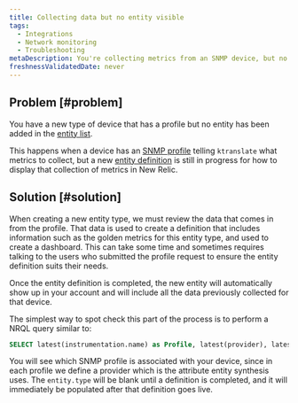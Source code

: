 ```yaml
---
title: Collecting data but no entity visible
tags:
  - Integrations
  - Network monitoring
  - Troubleshooting
metaDescription: You're collecting metrics from an SNMP device, but no entity is being created in New Relic.
freshnessValidatedDate: never
---
```


## Problem [#problem]

You have a new type of device that has a profile but no entity has been added in the [entity list](/docs/new-relic-solutions/new-relic-one/core-concepts/new-relic-explorer-view-performance-across-apps-services-hosts#find).

This happens when a device has an [SNMP profile](https://github.com/kentik/snmp-profiles) telling `ktranslate` what metrics to collect, but a new [entity definition](https://github.com/newrelic/entity-definitions) is still in progress for how to display that collection of metrics in New Relic.

## Solution [#solution]

When creating a new entity type, we must review the data that comes in from the profile. That data is used to create a definition that includes information such as the golden metrics for this entity type, and used to create a dashboard. This can take some time and sometimes requires talking to the users who submitted the profile request to ensure the entity definition suits their needs.

Once the entity definition is completed, the new entity will automatically show up in your account and will include all the data previously collected for that device.

The simplest way to spot check this part of the process is to perform a NRQL query similar to:

```sql
SELECT latest(instrumentation.name) as Profile, latest(provider), latest(entity.type) as EntityType FROM Metric WHERE instrumentation.name not in ('heartbeat','ktranslate') AND device_name = 'myDevice'
```

You will see which SNMP profile is associated with your device, since in each profile we define a provider which is the attribute entity synthesis uses. The `entity.type` will be blank until a definition is completed, and it will immediately be populated after that definition goes live.

